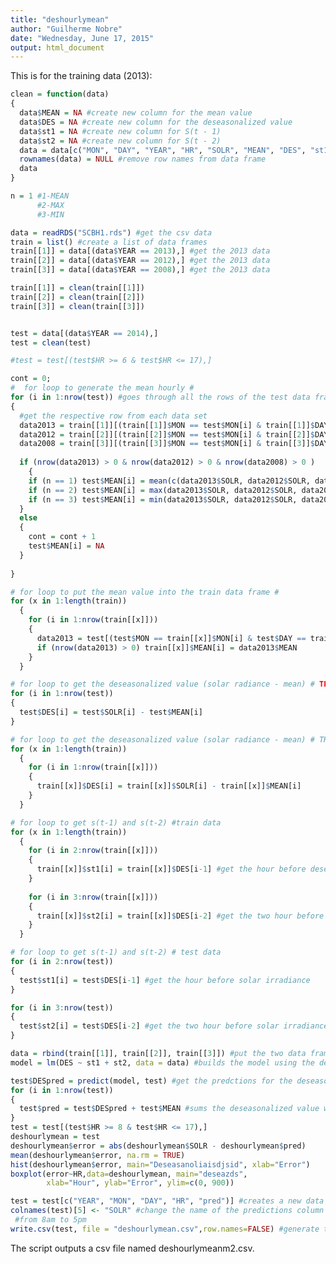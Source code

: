 ```yaml
---
title: "deshourlymean"
author: "Guilherme Nobre"
date: "Wednesday, June 17, 2015"
output: html_document
---
```

This is for the training data (2013):
```r
clean = function(data)
{
  data$MEAN = NA #create new column for the mean value
  data$DES = NA #create new column for the deseasonalized value
  data$st1 = NA #create new column for S(t - 1)
  data$st2 = NA #create new column for S(t - 2)
  data = data[c("MON", "DAY", "YEAR", "HR", "SOLR", "MEAN", "DES", "st1", "st2")] #necessary columns for prediction
  rownames(data) = NULL #remove row names from data frame
  data
}

n = 1 #1-MEAN
      #2-MAX
      #3-MIN

data = readRDS("SCBH1.rds") #get the csv data
train = list() #create a list of data frames
train[[1]] = data[(data$YEAR == 2013),] #get the 2013 data
train[[2]] = data[(data$YEAR == 2012),] #get the 2013 data
train[[3]] = data[(data$YEAR == 2008),] #get the 2013 data

train[[1]] = clean(train[[1]])
train[[2]] = clean(train[[2]])
train[[3]] = clean(train[[3]])


test = data[(data$YEAR == 2014),]
test = clean(test)

#test = test[(test$HR >= 6 & test$HR <= 17),]

cont = 0;
#  for loop to generate the mean hourly #
for (i in 1:nrow(test)) #goes through all the rows of the test data frame
{
  #get the respective row from each data set
  data2013 = train[[1]][(train[[1]]$MON == test$MON[i] & train[[1]]$DAY == test$DAY[i] & train[[1]]$HR == test$HR[i]),] 
  data2012 = train[[2]][(train[[2]]$MON == test$MON[i] & train[[2]]$DAY == test$DAY[i] & train[[2]]$HR == test$HR[i]),] 
  data2008 = train[[3]][(train[[3]]$MON == test$MON[i] & train[[3]]$DAY == test$DAY[i] & train[[3]]$HR == test$HR[i]),] 
  
  if (nrow(data2013) > 0 & nrow(data2012) > 0 & nrow(data2008) > 0 )
    {
    if (n == 1) test$MEAN[i] = mean(c(data2013$SOLR, data2012$SOLR, data2008$SOLR), na.rm = TRUE)
    if (n == 2) test$MEAN[i] = max(data2013$SOLR, data2012$SOLR, data2008$SOLR, na.rm = TRUE)
    if (n == 3) test$MEAN[i] = min(data2013$SOLR, data2012$SOLR, data2008$SOLR, na.rm = TRUE)
  } 
  else 
  {
    cont = cont + 1
    test$MEAN[i] = NA
  }
  
}

# for loop to put the mean value into the train data frame #
for (x in 1:length(train))
  {
    for (i in 1:nrow(train[[x]])) 
    {
      data2013 = test[(test$MON == train[[x]]$MON[i] & test$DAY == train[[x]]$DAY[i] & test$HR ==train[[x]]$HR[i]),]
      if (nrow(data2013) > 0) train[[x]]$MEAN[i] = data2013$MEAN 
    }
  }

# for loop to get the deseasonalized value (solar radiance - mean) # TEST
for (i in 1:nrow(test)) 
{
  test$DES[i] = test$SOLR[i] - test$MEAN[i]
}

# for loop to get the deseasonalized value (solar radiance - mean) # TRAIN
for (x in 1:length(train)) 
  {
    for (i in 1:nrow(train[[x]])) 
    {
      train[[x]]$DES[i] = train[[x]]$SOLR[i] - train[[x]]$MEAN[i]
    }
  }

# for loop to get s(t-1) and s(t-2) #train data
for (x in 1:length(train))
  {
    for (i in 2:nrow(train[[x]])) 
    {
      train[[x]]$st1[i] = train[[x]]$DES[i-1] #get the hour before deseasonalized solar irradiance
    }
    
    for (i in 3:nrow(train[[x]])) 
    {
      train[[x]]$st2[i] = train[[x]]$DES[i-2] #get the two hour before deseasonalized solar irradiance
    }
  }

# for loop to get s(t-1) and s(t-2) # test data
for (i in 2:nrow(test)) 
{
  test$st1[i] = test$DES[i-1] #get the hour before solar irradiance
}

for (i in 3:nrow(test)) 
{
  test$st2[i] = test$DES[i-2] #get the two hour before solar irradiance
}

data = rbind(train[[1]], train[[2]], train[[3]]) #put the two data frames together
model = lm(DES ~ st1 + st2, data = data) #builds the model using the deseasonalized value as the dependent variable. S(t-1) and S(t-2) as the independent variable.

test$DESpred = predict(model, test) #get the predctions for the deseasonalized value
for (i in 1:nrow(test)) 
{
  test$pred = test$DESpred + test$MEAN #sums the deseasonalized value with the mean value to get the real prediction
}
test = test[(test$HR >= 8 & test$HR <= 17),]
deshourlymean = test
deshourlymean$error = abs(deshourlymean$SOLR - deshourlymean$pred)
mean(deshourlymean$error, na.rm = TRUE)
hist(deshourlymean$error, main="Deseasanoliaisdjsid", xlab="Error")
boxplot(error~HR,data=deshourlymean, main="deseazds", 
        xlab="Hour", ylab="Error", ylim=c(0, 900))

test = test[c("YEAR", "MON", "DAY", "HR", "pred")] #creates a new data frame in the needed format
colnames(test)[5] <- "SOLR" #change the name of the predictions column to SOLR
 #from 8am to 5pm
write.csv(test, file = "deshourlymean.csv",row.names=FALSE) #generate the csv file
```

The script outputs a csv file named deshourlymeanm2.csv.
